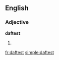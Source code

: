 ==English==

===Adjective===
'''daftest'''

# {{superlative of|daft}}

[[fr:daftest]]
[[simple:daftest]]